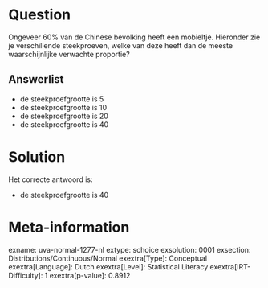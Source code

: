 Question
========

Ongeveer 60% van de Chinese bevolking heeft een mobieltje. Hieronder zie
je verschillende steekproeven, welke van deze heeft dan de meeste
waarschijnlijke verwachte proportie?

Answerlist
----------

* de steekproefgrootte is 5
* de steekproefgrootte is 10
* de steekproefgrootte is 20
* de steekproefgrootte is 40

Solution
========

Het correcte antwoord is: 

* de steekproefgrootte is 40

Meta-information
================
exname: uva-normal-1277-nl
extype: schoice
exsolution: 0001
exsection: Distributions/Continuous/Normal
exextra[Type]: Conceptual
exextra[Language]: Dutch
exextra[Level]: Statistical Literacy
exextra[IRT-Difficulty]: 1
exextra[p-value]: 0.8912
